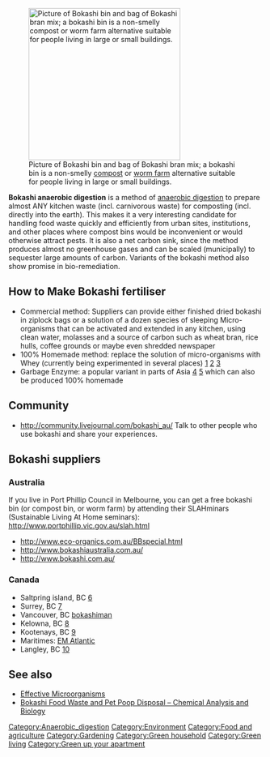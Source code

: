 [[Image:Bokashi bin set.JPG|300px|thumb|Picture of Bokashi bin and bag of Bokashi bran mix; a bokashi bin is a non-smelly [[compost]] or [[worm farm]] alternative suitable for people living in large or small buildings.]]

'''Bokashi anaerobic digestion''' is a method of [[anaerobic digestion]] to prepare almost ANY kitchen waste (incl. carnivorous waste) for composting (incl. directly into the earth).  This makes it a very interesting candidate for handling food waste quickly and efficiently from urban sites, institutions, and other places where compost bins would be inconvenient or would otherwise attract pests.  It is also a net carbon sink, since the method produces almost no greenhouse gases and can be scaled (municipally) to sequester large amounts of carbon.  Variants of the bokashi method also show promise in bio-remediation. 

==How to Make Bokashi fertiliser==
* Commercial method: Suppliers can provide either finished dried bokashi in ziplock bags or a solution of a dozen species of sleeping Micro-organisms that can be activated and extended in any kitchen, using clean water, molasses and a source of carbon such as wheat bran, rice hulls, coffee grounds or maybe even shredded newspaper   
* 100% Homemade method:  replace the solution of micro-organisms with Whey (currently being experimented in several places) [http://bokashislope.blogspot.com/2008/09/hole-in-ground-your-money-goes-in.html] [http://www.wildlifegardeners.org/forum/fertilizing-soil-amendments/1292-extreme-bokashi-make-your-own-innoculant.html] [http://bokashicomposting.com/?page_id=53]
* Garbage Enzyme: a popular variant in parts of Asia [http://www.o3enzyme.com/] [http://www.rodaleinstitute.org/20040401/Hamilton] which can also be produced 100% homemade

==Community==
* http://community.livejournal.com/bokashi_au/ Talk to other people who use bokashi and share your experiences.

== Bokashi suppliers ==
===Australia===
If you live in Port Phillip Council in Melbourne, you can get a free bokashi bin (or compost bin, or worm farm) by attending their SLAHminars (Sustainable Living At Home seminars): http://www.portphillip.vic.gov.au/slah.html

* http://www.eco-organics.com.au/BBspecial.html
* http://www.bokashiaustralia.com.au/
* http://www.bokashi.com.au/
===Canada===
* Saltpring island, BC [http://ecolivingorganics.com]
* Surrey, BC [http://ladybuglandscaping.ca]
* Vancouver, BC [http://www.bokashiman.com bokashiman] 
* Kelowna, BC [http://canada.bokashicycle.com]
* Kootenays, BC [http://mycrobz.com/]
* Maritimes: [http://www.ematlantic.ca EM Atlantic]
* Langley, BC [http://www.libertylawngarden.com]

== See also ==
* [[Effective Microorganisms]]
* [http://www.bokashicycle.com/blog/?p=177 Bokashi Food Waste and Pet Poop Disposal – Chemical Analysis and Biology]

[[Category:Anaerobic_digestion]]
[[Category:Environment]]
[[Category:Food and agriculture]]
[[Category:Gardening]]
[[Category:Green household]]
[[Category:Green living]]
[[Category:Green up your apartment]]